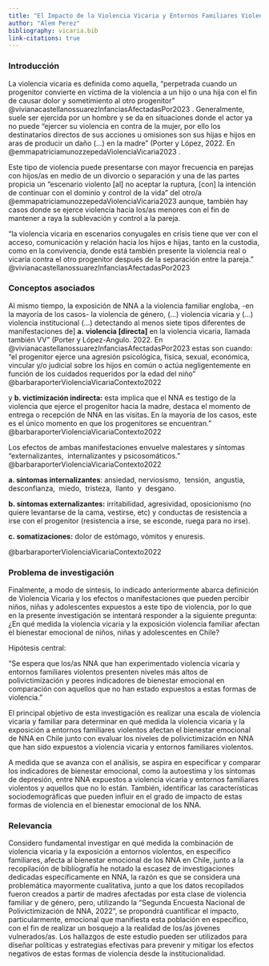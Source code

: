 ```yaml
---
title: "El Impacto de la Violencia Vicaria y Entornos Familiares Violentos en Niños y Adolescentes en Chile"
author: "Alem Perez"
bibliography: vicaria.bib
link-citations: true
---
```


### **Introducción**

La violencia vicaria es definida como aquella, "perpetrada cuando un progenitor convierte en víctima de la violencia a un hijo o una hija con el fin de causar dolor y sometimiento al otro progenitor" @vivianacastellanossuarezInfanciasAfectadasPor2023 . Generalmente, suele ser ejercida por un hombre y se da en situaciones donde el actor ya no puede "ejercer su violencia en contra de la mujer, por ello los destinatarios directos de sus acciones u omisiones son sus hijas e hijos en aras de producir un daño (...) en la madre" (Porter y López, 2022. En @emmapatriciamunozzepedaViolenciaVicaria2023 .

Este tipo de violencia puede presentarse con mayor frecuencia en parejas con hijos/as en medio de un divorcio o separación y una de las partes propicia un "escenario violento \[al\] no aceptar la ruptura, \[con\] la intención de continuar con el dominio y control de la vida" del otro/a @emmapatriciamunozzepedaViolenciaVicaria2023 aunque, también hay casos donde se ejerce violencia hacia los/as menores con el fin de mantener a raya la sublevación y control a la pareja.

"la violencia vicaria en escenarios conyugales en crisis tiene que ver con el acceso, comunicación y relación hacia los hijos e hijas, tanto en la custodia, como en la convivencia, donde está también presente la violencia real o vicaria contra el otro progenitor después de la separación entre la pareja." @vivianacastellanossuarezInfanciasAfectadasPor2023

### **Conceptos asociados**

Al mismo tiempo, la exposición de NNA a la violencia familiar engloba, -en la mayoría de los casos- la violencia de género, (...) violencia vicaria y (...) violencia institucional (...) detectando al menos siete tipos diferentes de manifestaciones de\] **a.** **violencia \[directa\]** en la violencia vicaria, llamada también VV" (Porter y López-Angulo. 2022. En @vivianacastellanossuarezInfanciasAfectadasPor2023 estas son cuando: "el progenitor ejerce una agresión psicológica, física, sexual, económica, vincular y/o judicial sobre los hijos en común o actúa negligentemente en función de los cuidados requeridos por la edad del niño" @barbaraporterViolenciaVicariaContexto2022

y **b. victimización indirecta:** esta implica que el NNA es testigo de la violencia que ejerce el progenitor hacia la madre, destaca el momento de entrega o recepción de NNA en las visitas. En la mayoría de los casos, este es el único momento en que los progenitores se encuentran." @barbaraporterViolenciaVicariaContexto2022

Los efectos de ambas manifestaciones envuelve malestares y síntomas "externalizantes,  internalizantes y psicosomáticos." @barbaraporterViolenciaVicariaContexto2022

**a. síntomas internalizantes**: ansiedad, nerviosismo,  tensión,  angustia,  desconfianza,  miedo,  tristeza,  llanto  y  desgano.

**b. síntomas externalizantes:** irritabilidad, agresividad, oposicionismo (no quiere levantarse de la cama, vestirse, etc) y conductas de resistencia a irse con el progenitor (resistencia a irse, se esconde, ruega para no irse).

**c. somatizaciones:** dolor de estómago, vómitos y enuresis.

@barbaraporterViolenciaVicariaContexto2022

### **Problema de investigación**

Finalmente, a modo de síntesis, lo indicado anteriormente abarca definición de Violencia Vicaria y los efectos o manifestaciones que pueden percibir niños, niñas y adolescentes expuestos a este tipo de violencia, por lo que en la presente investigación se intentará responder a la siguiente pregunta: ¿En qué medida la violencia vicaria y la exposición violencia familiar afectan el bienestar emocional de niños, niñas y adolescentes en Chile?

Hipótesis central:

"Se espera que los/as NNA que han experimentado violencia vicaria y entornos familiares violentos presenten niveles más altos de polivictimización y peores indicadores de bienestar emocional en comparación con aquellos que no han estado expuestos a estas formas de violencia."

El principal objetivo de esta investigación es realizar una escala de violencia vicaria y familiar para determinar en qué medida la violencia vicaria y la exposición a entornos familiares violentos afectan el bienestar emocional de NNA en Chile junto con evaluar los niveles de polivictimización en NNA que han sido expuestos a violencia vicaria y entornos familiares violentos.

A medida que se avanza con el análisis, se aspira en especificar y comparar los indicadores de bienestar emocional, como la autoestima y los síntomas de depresión, entre NNA expuestos a violencia vicaria y entornos familiares violentos y aquellos que no lo están. También, identificar las características sociodemográficas que pueden influir en el grado de impacto de estas formas de violencia en el bienestar emocional de los NNA.

### **Relevancia**

Considero fundamental investigar en qué medida la combinación de violencia vicaria y la exposición a entornos violentos, en específico familiares, afecta al bienestar emocional de los NNA en Chile, junto a la recopilación de bibliografía he notado la escasez de investigaciones dedicadas específicamente en NNA, la razón es que se considera una problemática mayormente cualitativa, junto a que los datos recopilados fueron creados a partir de madres afectadas por esta clase de violencia familiar y de género, pero, utilizando la "Segunda Encuesta Nacional de Polivictimización de NNA, 2022", se propondrá cuantificar el impacto, particularmente, emocional que manifiesta esta población en específico, con el fin de realizar un bosquejo a la realidad de los/as jóvenes vulnerados/as. Los hallazgos de este estudio pueden ser utilizados para diseñar políticas y estrategias efectivas para prevenir y mitigar los efectos negativos de estas formas de violencia desde la institucionalidad.
